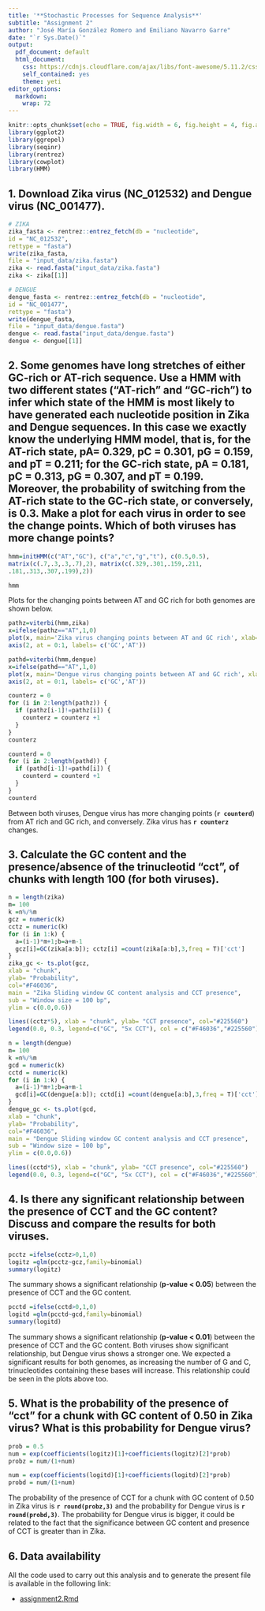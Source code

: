 ```yaml
---
title: '**Stochastic Processes for Sequence Analysis**'
subtitle: "Assignment 2"
author: "José María González Romero and Emiliano Navarro Garre"
date: "`r Sys.Date()`"
output:
  pdf_document: default
  html_document:
    css: https://cdnjs.cloudflare.com/ajax/libs/font-awesome/5.11.2/css/all.css
    self_contained: yes
    theme: yeti
editor_options:
  markdown:
    wrap: 72
---
```


```r
knitr::opts_chunk$set(echo = TRUE, fig.width = 6, fig.height = 4, fig.align = "center")
library(ggplot2)
library(ggrepel)
library(seqinr)
library(rentrez)
library(cowplot)
library(HMM)
```

## 1. Download Zika virus (NC_012532) and Dengue virus (NC_001477).

```r
# ZIKA
zika_fasta <- rentrez::entrez_fetch(db = "nucleotide",
id = "NC_012532",
rettype = "fasta")
write(zika_fasta,
file = "input_data/zika.fasta")
zika <- read.fasta("input_data/zika.fasta")
zika <- zika[[1]]

# DENGUE
dengue_fasta <- rentrez::entrez_fetch(db = "nucleotide",
id = "NC_001477",
rettype = "fasta")
write(dengue_fasta,
file = "input_data/dengue.fasta")
dengue <- read.fasta("input_data/dengue.fasta")
dengue <- dengue[[1]]
```

## 2. Some genomes have long stretches of either GC-rich or AT-rich sequence. Use a HMM with two different states ("AT-rich" and "GC-rich") to infer which state of the HMM is most likely to have generated each nucleotide position in Zika and Dengue sequences. In this case we exactly know the underlying HMM model, that is, for the AT-rich state, pA= 0.329, pC = 0.301, pG = 0.159, and pT = 0.211; for the GC-rich state, pA = 0.181, pC = 0.313, pG = 0.307, and pT = 0.199. Moreover, the probability of switching from the AT-rich state to the GC-rich state, or conversely, is 0.3. Make a plot for each virus in order to see the change points. Which of both viruses has more change points?

```r
hmm=initHMM(c("AT","GC"), c("a","c","g","t"), c(0.5,0.5),
matrix(c(.7,.3,.3,.7),2), matrix(c(.329,.301,.159,.211,
.181,.313,.307,.199),2))

hmm
```

Plots for the changing points between AT and GC rich for both genomes
are shown below.

```r
pathz=viterbi(hmm,zika)
x=ifelse(pathz=="AT",1,0)
plot(x, main='Zika virus changing points between AT and GC rich', xlab='Sequence', yaxt='n', type = 'l', ylab = '')
axis(2, at = 0:1, labels= c('GC','AT'))

pathd=viterbi(hmm,dengue)
x=ifelse(pathd=="AT",1,0)
plot(x, main='Dengue virus changing points between AT and GC rich', xlab='Sequence', yaxt='n', type = 'l', ylab = '')
axis(2, at = 0:1, labels= c('GC','AT'))
```

```r
counterz = 0
for (i in 2:length(pathz)) {
  if (pathz[i-1]!=pathz[i]) {
    counterz = counterz +1
  }
}
counterz
```

```r
counterd = 0
for (i in 2:length(pathd)) {
  if (pathd[i-1]!=pathd[i]) {
    counterd = counterd +1
  }
}
counterd
```

Between both viruses, Dengue virus has more changing points
(**`r counterd`**) from AT rich and GC rich, and conversely. Zika virus
has **`r counterz`** changes.

## 3. Calculate the GC content and the presence/absence of the trinucleotid "cct", of chunks with length 100 (for both viruses).

```r
n = length(zika)
m= 100
k =n%/%m
gcz = numeric(k)
cctz = numeric(k)
for (i in 1:k) {
  a=(i-1)*m+1;b=a+m-1
  gcz[i]=GC(zika[a:b]); cctz[i] =count(zika[a:b],3,freq = T)['cct']
}
zika_gc <- ts.plot(gcz,
xlab = "chunk",
ylab= "Probability",
col="#F46036",
main = "Zika Sliding window GC content analysis and CCT presence",
sub = "Window size = 100 bp",
ylim = c(0.0,0.6))

lines((cctz*5), xlab = "chunk", ylab= "CCT presence", col="#225560")
legend(0.0, 0.3, legend=c("GC", "5x CCT"), col = c("#F46036","#225560"), lty = 1, cex= 0.8)

n = length(dengue)
m= 100
k =n%/%m
gcd = numeric(k)
cctd = numeric(k)
for (i in 1:k) {
  a=(i-1)*m+1;b=a+m-1
  gcd[i]=GC(dengue[a:b]); cctd[i] =count(dengue[a:b],3,freq = T)['cct']
}
dengue_gc <- ts.plot(gcd,
xlab = "chunk",
ylab= "Probability",
col="#F46036",
main = "Dengue Sliding window GC content analysis and CCT presence",
sub = "Window size = 100 bp",
ylim = c(0.0,0.6))

lines((cctd*5), xlab = "chunk", ylab= "CCT presence", col="#225560")
legend(0.0, 0.3, legend=c("GC", "5x CCT"), col = c("#F46036","#225560"), lty = 1, cex= 0.8)
```

## 4. Is there any significant relationship between the presence of CCT and the GC content? Discuss and compare the results for both viruses.

```r
pcctz =ifelse(cctz>0,1,0)
logitz =glm(pcctz~gcz,family=binomial)
summary(logitz)
```

The summary shows a significant relationship (**p-value \< 0.05**)
between the presence of CCT and the GC content.

```r
pcctd =ifelse(cctd>0,1,0)
logitd =glm(pcctd~gcd,family=binomial)
summary(logitd)
```

The summary shows a significant relationship (**p-value \< 0.01**)
between the presence of CCT and the GC content. Both viruses show
significant relationship, but Dengue virus shows a stronger one. We
expected a significant results for both genomes, as increasing the
number of G and C, trinucleotides containing these bases will increase.
This relationship could be seen in the plots above too.

## 5. What is the probability of the presence of "cct" for a chunk with GC content of 0.50 in Zika virus? What is this probability for Dengue virus?

```r
prob = 0.5
num = exp(coefficients(logitz)[1]+coefficients(logitz)[2]*prob)
probz = num/(1+num)
```

```r
num = exp(coefficients(logitd)[1]+coefficients(logitd)[2]*prob)
probd = num/(1+num)
```

The probability of the presence of CCT for a chunk with GC content of
0.50 in Zika virus is **`r round(probz,3)`** and the probability for
Dengue virus is **`r round(probd,3)`**. The probability for Dengue virus
is bigger, it could be related to the fact that the significance between
GC content and presence of CCT is greater than in Zika.

## 6. Data availability

All the code used to carry out this analysis and to generate the present
file is available in the following link:

-   [assignment2.Rmd](https://github.com/navarrogarre/exercise2/blob/master/assignment2.Rmd)
